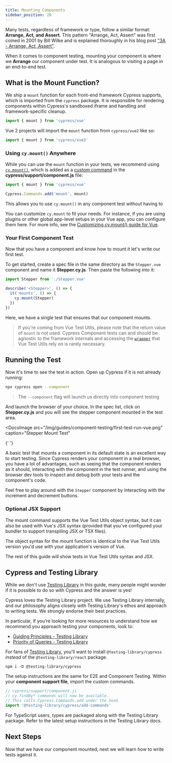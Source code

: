 ```yaml
---
title: Mounting Components
sidebar_position: 20
---
```


Many tests, regardless of framework or type, follow a similar format: **Arrange,
Act, and Assert**. This pattern "Arrange, Act, Assert" was first coined in 2001
by Bill Wilke and is explained thoroughly in his blog post
["3A - Arrange, Act, Assert"](https://xp123.com/articles/3a-arrange-act-assert/).

When it comes to component testing, mounting your component is where we
**Arrange** our component under test. It is analogous to visiting a page in an
end-to-end test.

## What is the Mount Function?

We ship a `mount` function for each front-end framework Cypress supports, which
is imported from the `cypress` package. It is responsible for rendering
components within Cypress's sandboxed iframe and handling and framework-specific
cleanup.

```js
import { mount } from 'cypress/vue'
```

Vue 2 projects will import the `mount` function from `cypress/vue2` like so:

```js
import { mount } from 'cypress/vue2'
```

### Using `cy.mount()` Anywhere

While you can use the `mount` function in your tests, we recommend using
[`cy.mount()`](/api/commands/mount), which is added as a
[custom command](/api/cypress-api/custom-commands) in the
**cypress/support/component.js** file:

```js title="cypress/support/component.js"
import { mount } from 'cypress/vue'

Cypress.Commands.add('mount', mount)
```

This allows you to use `cy.mount()` in any component test without having to

You can customize `cy.mount` to fit your needs. For instance, if you are using
plugins or other global app-level setups in your Vue app, you can configure them
here. For more info, see the
[Customizing cy.mount() guide for Vue](/guides/component-testing/custom-mount-vue).

### Your First Component Test

Now that you have a component and know how to mount it let's write our first
test.

To get started, create a spec file in the same directory as the `Stepper.vue`
component and name it **Stepper.cy.js**. Then paste the following into it:

```js title=Stepper.cy.js
import Stepper from './Stepper.vue'

describe('<Stepper>', () => {
  it('mounts', () => {
    cy.mount(Stepper)
  })
})
```

Here, we have a single test that ensures that our component mounts.

> If you're coming from Vue Test Utils, please note that the return value of
> `mount` is not used. Cypress Component tests can and should be agnostic to the
> framework internals and accessing the
> [`wrapper`](https://test-utils.vuejs.org/api/#wrapper-methods) that Vue Test
> Utils rely on is rarely necessary.

## Running the Test

Now it's time to see the test in action. Open up Cypress if it is not already
running:

```bash
npx cypress open --component
```

> The `--component` flag will launch us directly into component testing

And launch the browser of your choice. In the spec list, click on
**Stepper.cy.js** and you will see the stepper component mounted in the test
area.

<DocsImage
  src="/img/guides/component-testing/first-test-run-vue.png"
  caption="Stepper Mount Test"
>
  {' '}
</DocsImage>

A basic test that mounts a component in its default state is an excellent way to
start testing. Since Cypress renders your component in a real browser, you have
a lot of advantages, such as seeing that the component renders as it should,
interacting with the component in the test runner, and using the browser dev
tools to inspect and debug both your tests and the component's code.

Feel free to play around with the `Stepper` component by interacting with the
increment and decrement buttons.

### Optional JSX Support

The mount command supports the Vue Test Utils object syntax, but it can also be
used with Vue's JSX syntax (provided that you've configured your bundler to
support transpiling JSX or TSX files).

The object syntax for the mount function is identical to the Vue Test Utils
version you'd use with your application's version of Vue.

The rest of this guide will show tests in Vue Test Utils syntax and JSX.

## Cypress and Testing Library

While we don't use [Testing Library](https://testing-library.com/) in this
guide, many people might wonder if it is possible to do so with Cypress and the
answer is yes!

Cypress loves the Testing Library project. We use Testing Library internally,
and our philosophy aligns closely with Testing Library's ethos and approach to
writing tests. We strongly endorse their best practices.

In particular, if you're looking for more resources to understand how we
recommend you approach testing your components, look to:

- [Guiding Principles - Testing Library](https://testing-library.com/docs/guiding-principles)
- [Priority of Queries - Testing Library](https://testing-library.com/docs/queries/about#priority)

For fans of
[Testing Library](https://testing-library.com/docs/cypress-testing-library/intro/),
you'll want to install `@testing-library/cypress` _instead_ of the
`@testing-library/react` package.

```shell
npm i -D @testing-library/cypress
```

The setup instructions are the same for E2E and Component Testing. Within your
**component support file**, import the custom commands.

```js
// cypress/support/component.js
// cy.findBy* commands will now be available.
// This calls Cypress.Commands.add under the hood
import '@testing-library/cypress/add-commands'
```

For TypeScript users, types are packaged along with the Testing Library package.
Refer to the latest setup instructions in the Testing Library docs.

## Next Steps

Now that we have our component mounted, next we will learn how to write tests
against it.

<NavGuide
  prev="/guides/component-testing/quickstart-vue"
  next="/guides/component-testing/testing-vue"
/>

